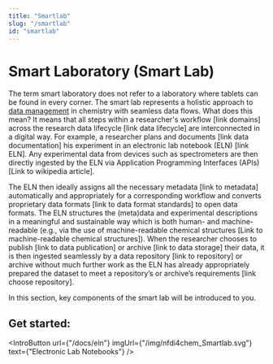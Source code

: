 ```yaml
---
title: "Smartlab"
slug: "/smartlab"
id: "smartlab"
---
```




# Smart Laboratory (Smart Lab)


The term smart laboratory does not refer to a laboratory where tablets can be found in every corner. The smart lab represents a holistic approach to [data management](/docs/data_guide) in chemistry with seamless data flows. What does this mean? It means that all steps within a researcher's workflow [link domains] across the research data lifecycle [link data lifecycle] are interconnected in a digital way. For example, a researcher plans and documents [link data documentation] his experiment in an electronic lab notebook (ELN) [link ELN]. Any experimental data from devices such as spectrometers are then directly ingested by the ELN via Application Programming Interfaces (APIs) [Link to wikipedia article]. 

The ELN then ideally assigns all the necessary metadata [link to metadata] automatically and appropriately for a corresponding workflow and converts proprietary data formats [link to data format standards] to open data formats. The ELN structures the (meta)data and experimental descriptions in a meaningful and sustainable way which is both human- and machine-readable (e.g., via the use of machine-readable chemical structures [Link to machine-readable chemical structures]). When the researcher chooses to publish [link to data publication] or archive [link to data storage] their data, it is then ingested seamlessly by a data repository [link to repository] or archive without much further work as the ELN has already appropriately prepared the dataset to meet a repository’s or archive’s requirements [link choose repository]. 

In this section, key components of the smart lab will be introduced to you.

## Get started:

<IntroButton url={"/docs/eln"} imgUrl={"/img/nfdi4chem_Smartlab.svg"} text={"Electronic Lab Notebooks"} />
